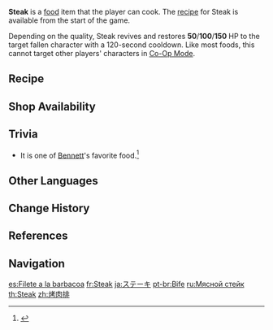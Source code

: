{{Food Infobox
|id              = 108008
|name            = Steak
|description     = A grilled steak.
|desc_suspicious = Its color is a little bleak, almost as if it feels sorry for itself for being a sorry excuse for a steak.
|desc_basic      = High heat has locked the juices in, giving one high expectations for when the meat is cut open.
|desc_delicious  = Juicy, flavorsome, fragrant steak. One bite and you feel yourself come alive.
|type            = Recovery Dishes
|effectType      = Revive
|effect          = Revives a character and restores (var1) HP.
|eff_att1        = Revive
|eff_att2        = HP Restore
|eff_att3        = HP Restore Fixed
|eff_suspicious1 = 50
|eff_basic1      = 100
|eff_delicious1  = 150
|quality         = 1
|variant         = Outrider's Champion Steak!
|source1         = {{Sold By}}
|recipe          = Available by default
}}
'''Steak''' is a [[food]] item that the player can cook. The [[recipe]] for Steak is available from the start of the game.

Depending on the quality, Steak revives and restores '''50'''/'''100'''/'''150''' HP to the target fallen character with a 120-second cooldown. Like most foods, this cannot target other players' characters in [[Co-Op Mode]].

{{Special Dish|Amber|Outrider's Champion Steak!}}

==Recipe==
{{Recipe
|type = Cooking
|Raw Meat = 2
|sort = Raw Meat
}}

==Shop Availability==
{{Shop Availability}}

==Trivia==
* It is one of [[Bennett]]'s favorite food.<ref>{{Ref/VO|Bennett|Favorite Food}}</ref>

==Other Languages==
{{Other Languages
|en      = Steak
|zhs     = 烤肉排
|zhs_rm  = Kǎoròupái
|zht     = 烤肉排
|zht_rm  = Kǎoròupái
|zh_tl   = Grilled Steak
|ja      = ステーキ
|ja_rm   = Suteeki
|ja_tl   = Steak
|ko      = 스테이크
|ko_rm   = Seuteikeu
|ko_tl   = Steak
|es      = Filete a la barbacoa
|es_tl   = Barbecued Fillet
|fr      = Steak
|ru      = Мясной стейк
|ru_tl   = Meat Steak
|th      = Steak
|vi      = Sườn Nướng
|vi_tl   = Grilled Ribs
|de      = Steak
|id      = Steak
|pt      = Bife
|pt_tl   = Steak
|tr      = Biftek
|tr_tl   = 
|it      = Bistecca
|it_tl   = Steak
}}

==Change History==
{{Change History|1.0}}

==References==
{{Reflist}}

==Navigation==
{{Food Navbox}}

[[es:Filete a la barbacoa]]
[[fr:Steak]]
[[ja:ステーキ]]
[[pt-br:Bife]]
[[ru:Мясной стейк]]
[[th:Steak]]
[[zh:烤肉排]]